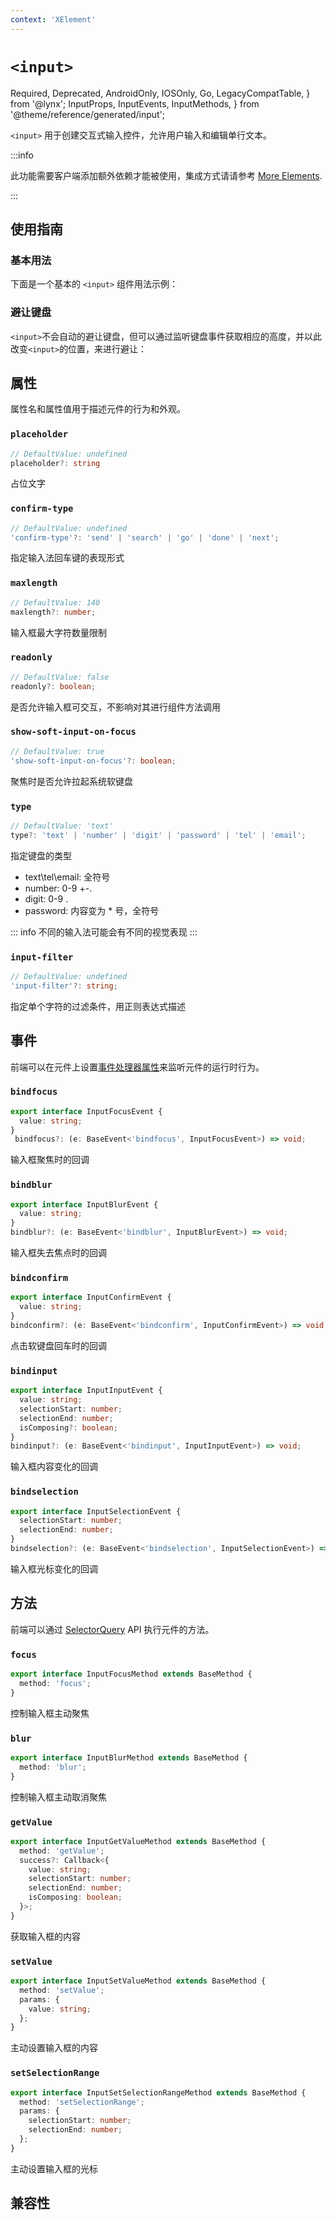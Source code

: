 ```yaml
---
context: 'XElement'
---
```


# `<input>`

  Required,
  Deprecated,
  AndroidOnly,
  IOSOnly,
  Go,
  LegacyCompatTable,
} from '@lynx';
  InputProps,
  InputEvents,
  InputMethods,
} from '@theme/reference/generated/input';

`<input>` 用于创建交互式输入控件，允许用户输入和编辑单行文本。

:::info

此功能需要客户端添加额外依赖才能被使用，集成方式请请参考 [More Elements](/guide/start/integrate-with-existing-apps).

:::

## 使用指南

### 基本用法

下面是一个基本的 `<input>` 组件用法示例：

<Go
  example="input"
  defaultFile="src/base/index.tsx"
  img="https://lf-lynx.tiktok-cdns.com/obj/lynx-artifacts-oss-sg/plugin/static/input_basic.PNG"
  highlight="{13-20}"
/>

### 避让键盘

`<input>`不会自动的避让键盘，但可以通过监听键盘事件获取相应的高度，并以此改变`<input>`的位置，来进行避让：

<Go
  example="input"
  defaultFile="src/auto-height/index.tsx"
  img="https://lf-lynx.tiktok-cdns.com/obj/lynx-artifacts-oss-sg/plugin/static/input_auto_height.PNG"
  highlight="{116-123}"
/>

## 属性

属性名和属性值用于描述元件的行为和外观。

### `placeholder`

```ts
// DefaultValue: undefined
placeholder?: string
```

占位文字

### `confirm-type`

```ts
// DefaultValue: undefined
'confirm-type'?: 'send' | 'search' | 'go' | 'done' | 'next';
```

指定输入法回车键的表现形式

### `maxlength`

```ts
// DefaultValue: 140
maxlength?: number;
```

输入框最大字符数量限制

### `readonly`

```ts
// DefaultValue: false
readonly?: boolean;
```

是否允许输入框可交互，不影响对其进行组件方法调用

### `show-soft-input-on-focus`

```ts
// DefaultValue: true
'show-soft-input-on-focus'?: boolean;
```

聚焦时是否允许拉起系统软键盘

### `type`

```ts
// DefaultValue: 'text'
type?: 'text' | 'number' | 'digit' | 'password' | 'tel' | 'email';
```

指定键盘的类型

- text\tel\email: 全符号
- number: 0-9 +-.
- digit: 0-9 .
- password: 内容变为 \* 号，全符号

::: info
不同的输入法可能会有不同的视觉表现
:::

### `input-filter`

```ts
// DefaultValue: undefined
'input-filter'?: string;
```

指定单个字符的过滤条件，用正则表达式描述

## 事件

前端可以在元件上设置[事件处理器属性](../../../guide/interaction/event-handling/event-propagation.mdx#事件处理器属性)来监听元件的运行时行为。

### `bindfocus`

```ts
export interface InputFocusEvent {
  value: string;
}
 bindfocus?: (e: BaseEvent<'bindfocus', InputFocusEvent>) => void;
```

输入框聚焦时的回调

### `bindblur`

```ts
export interface InputBlurEvent {
  value: string;
}
bindblur?: (e: BaseEvent<'bindblur', InputBlurEvent>) => void;
```

输入框失去焦点时的回调

### `bindconfirm`

```ts
export interface InputConfirmEvent {
  value: string;
}
bindconfirm?: (e: BaseEvent<'bindconfirm', InputConfirmEvent>) => void;
```

点击软键盘回车时的回调

### `bindinput`

```ts
export interface InputInputEvent {
  value: string;
  selectionStart: number;
  selectionEnd: number;
  isComposing?: boolean;
}
bindinput?: (e: BaseEvent<'bindinput', InputInputEvent>) => void;
```

输入框内容变化的回调

### `bindselection`

```ts
export interface InputSelectionEvent {
  selectionStart: number;
  selectionEnd: number;
}
bindselection?: (e: BaseEvent<'bindselection', InputSelectionEvent>) => void;
```

输入框光标变化的回调

## 方法

前端可以通过 [SelectorQuery](/api/lynx-api/nodes-ref/nodes-ref-invoke.html) API 执行元件的方法。

### `focus`

```ts
export interface InputFocusMethod extends BaseMethod {
  method: 'focus';
}
```

控制输入框主动聚焦

### `blur`

```ts
export interface InputBlurMethod extends BaseMethod {
  method: 'blur';
}
```

控制输入框主动取消聚焦

### `getValue`

```ts
export interface InputGetValueMethod extends BaseMethod {
  method: 'getValue';
  success?: Callback<{
    value: string;
    selectionStart: number;
    selectionEnd: number;
    isComposing: boolean;
  }>;
}
```

获取输入框的内容

### `setValue`

```ts
export interface InputSetValueMethod extends BaseMethod {
  method: 'setValue';
  params: {
    value: string;
  };
}
```

主动设置输入框的内容

### `setSelectionRange`

```ts
export interface InputSetSelectionRangeMethod extends BaseMethod {
  method: 'setSelectionRange';
  params: {
    selectionStart: number;
    selectionEnd: number;
  };
}
```

主动设置输入框的光标

## 兼容性

<LegacyCompatTable metadata="elements/input" />
